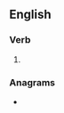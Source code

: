 ==English==

===Verb===
{{head|en|verb form}}

# {{present participle of|lube|lang=en|nocat=1}}

===Anagrams===
* {{anagrams|en|a=bgilnu|bluing}}